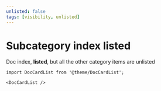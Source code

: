 ```yaml
---
unlisted: false
tags: [visibility, unlisted]
---
```


# Subcategory index listed

Doc index, **listed**, but all the other category items are unlisted

```mdx-code-block
import DocCardList from '@theme/DocCardList';

<DocCardList />
```

